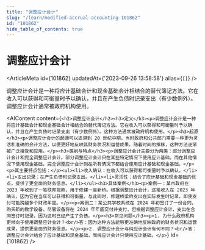 ```yaml
---
title: "调整应计会计"
slug: "/learn/modified-accrual-accounting-101862"
id: "101862"
hide_table_of_contents: true
---
```



# 调整应计会计

<ArticleMeta id={101862} updatedAt={'2023-09-26 13:58:58'} alias={`[]`} />
<div className='border-solid border-b border-t-0 my-4 border-[var(--ifm-color-gray-300)]' />

调整应计会计是一种将应计基础会计和现金基础会计相结合的替代簿记方法。它在收入可以获得和可衡量时予以确认，并且在产生负债时记录支出（有少数例外）。调整应计会计通常被政府机构使用。

<AIContent content={`<h2>调整应计会计</h2><h3>定义</h3><p>调整应计会计是一种将应计基础会计和现金基础会计相结合的替代簿记方法。它在收入可以获得和可衡量时予以确认，并且在产生负债时记录支出（有少数例外）。这种方法通常被政府机构使用。</p><h3>起源</h3><p>调整应计会计的起源可以追溯到 20 世纪中期，当时政府和公共部门需要一种更为灵活和准确的会计方法，以便更好地反映其财务状况和运营成果。随着时间的推移，这种方法逐渐被广泛接受和应用。</p><h3>类别与特点</h3><p>调整应计会计主要分为两类：部分调整应计会计和完全调整应计会计。部分调整应计会计只在某些特定情况下使用应计基础，而在其他情况下使用现金基础。完全调整应计会计则在所有情况下都结合使用应计基础和现金基础。</p><p>其主要特点包括：</p><ul><li>收入确认：在收入可以获得和可衡量时予以确认。</li><li>支出记录：在产生负债时记录支出。</li><li>灵活性：结合了应计基础和现金基础的优点，提供了更全面的财务信息。</li></ul><h3>具体案例</h3><p>案例一：某市政府在 2023 年收到了一笔联邦拨款，用于修建一座新桥。根据调整应计会计，这笔收入在 2023 年确认，因为它在当年可以获得和可衡量。与此同时，修建桥梁的支出在实际发生时记录，即使支付可能跨越多个财政年度。</p><p>案例二：某公共学校系统在 2024 年初签订了一份合同，购买新的教学设备。尽管设备将在 2024 年年底交付并支付，但根据调整应计会计，支出在合同签订时记录，因为这时已经产生了负债。</p><h3>常见问题</h3><p>1. 为什么政府机构更倾向于使用调整应计会计？<br/>答：因为这种方法能够更准确地反映政府的财务状况和运营成果，提供更全面的财务信息。</p><p>2. 调整应计会计与纯应计会计有何不同？<br/>答：调整应计会计结合了应计基础和现金基础，而纯应计会计只使用应计基础。</p>`} id={101862} />
